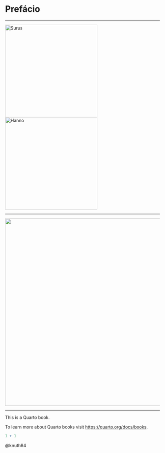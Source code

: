 # Prefácio {.unnumbered}



---

::: {layout="[[1], [1]]"}
![Surus](img/logo-eemp.png){#fig-eemp width=300px}
![Hanno](img/logo-unesco.jpg){#fig-peaunesco width=300px}

:::

---


![](img/logo-letras.jpg){#fig-peaunesco width=608px}

---

This is a Quarto book.

To learn more about Quarto books visit <https://quarto.org/docs/books>.

```r
1 + 1
```

@knuth84

